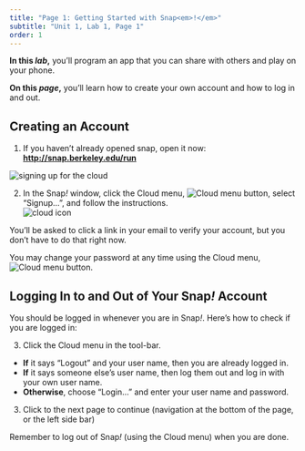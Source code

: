 ```yaml
---
title: "Page 1: Getting Started with Snap<em>!</em>"
subtitle: "Unit 1, Lab 1, Page 1"
order: 1
---
```


::: learn
**In this *lab*,** you'll program an app that you can share with others and play on your phone.

**On this *page*,** you'll learn how to create your own account and how to log in and out.
:::

## Creating an Account

:::: forYouToDo

1. If you haven't already opened [snap]{.snap}, open it now: <a href="http://snap.berkeley.edu/run" title="Snap! Build Your Own Blocks" target="_blank"><strong>http://snap.berkeley.edu/run</strong></a>

<img src="/img/sys/dialog-cloud-signup.png" title="signing up for the cloud" alt="signing up for the cloud" class="float-end"/>

2. In the Snap<em>!</em> window, click the Cloud menu, <img src="/img/1-introduction/cloud_button.png" title="Cloud menu button" alt="Cloud menu button"/>, select "Signup...", and follow the instructions. <br /> <img src="/img/sys/button-cloud-with-context.png" title="cloud icon" alt="cloud icon" class="indent"/>

::: endnote
You'll be asked to click a link in your email to verify your account, but you don't have to do that right now.

You may change your password at any time using the Cloud menu, <img src="/img/1-introduction/cloud_button.png" title="Cloud menu button" alt="Cloud menu button"/>.
:::
::::

## Logging In to and Out of Your Snap<em>!</em> Account

::: forYouToDo
You should be logged in whenever you are in Snap<em>!</em>. Here's how to check if you are logged in:

3. Click the Cloud menu in the tool-bar.

- <strong>If</strong> it says "Logout" and your user name, then you are already logged in.
- <strong>If</strong> it says someone else's user name, then log them out and log in with your own user name.
- <strong>Otherwise</strong>, choose "Login..." and enter your user name and password.

3. Click to the next page to continue (navigation at the bottom of the page, or the left side bar)

::: endnote
Remember to log out of Snap<em>!</em> (using the Cloud menu) when you are done.
:::

:::
